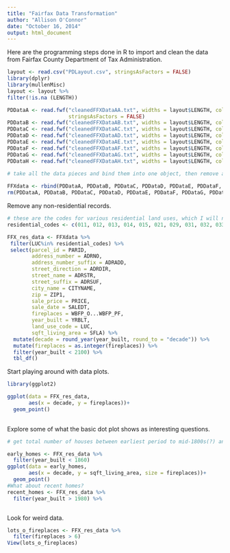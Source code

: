 ```yaml
---
title: "Fairfax Data Transformation"
author: "Allison O'Connor"
date: "October 16, 2014"
output: html_document
---
```



Here are the programming steps done in R to import and clean the data from Fairfax County Department of Tax Administration.
```r
layout <- read.csv("PDLayout.csv", stringsAsFactors = FALSE)
library(dplyr)
library(mullenMisc)
layout <- layout %>%
filter(!is.na (LENGTH))

```

```r
PDDataA <- read.fwf("cleanedFFXDataAA.txt", widths = layout$LENGTH, col.names = layout$COLUMN.NAME,
                    stringsAsFactors = FALSE)
PDDataB <- read.fwf("cleanedFFXDataAB.txt", widths = layout$LENGTH, col.names = layout$COLUMN.NAME,  stringsAsFactors = FALSE)
PDDataC <- read.fwf("cleanedFFXDataAC.txt", widths = layout$LENGTH, col.names = layout$COLUMN.NAME,  stringsAsFactors = FALSE)
PDDataD <- read.fwf("cleanedFFXDataAD.txt", widths = layout$LENGTH, col.names = layout$COLUMN.NAME,  stringsAsFactors = FALSE)
PDDataE <- read.fwf("cleanedFFXDataAE.txt", widths = layout$LENGTH, col.names = layout$COLUMN.NAME,  stringsAsFactors = FALSE)
PDDataF <- read.fwf("cleanedFFXDataAF.txt", widths = layout$LENGTH, col.names = layout$COLUMN.NAME,  stringsAsFactors = FALSE)
PDDataG <- read.fwf("cleanedFFXDataAG.txt", widths = layout$LENGTH, col.names = layout$COLUMN.NAME,  stringsAsFactors = FALSE)
PDDataH <- read.fwf("cleanedFFXDataAH.txt", widths = layout$LENGTH, col.names = layout$COLUMN.NAME,  stringsAsFactors = FALSE)

# take all the data pieces and bind them into one object, then remove all the little objects to free up memory.
 
FFXdata <- rbind(PDDataA, PDDataB, PDDataC, PDDataD, PDDataE, PDDataF, PDDataG, PDDataH)
rm(PDDataA, PDDataB, PDDataC, PDDataD, PDDataE, PDDataF, PDDataG, PDDataH)

```

Remove any non-residential records.

```r
# these are the codes for various residential land uses, which I will need further down. 
residential_codes <- c(011, 012, 013, 014, 015, 021, 029, 031, 032, 033, 034, 035, 036, 037, 039, 040, 041, 042, 043, 044, 045, 046, 047, 048, 049)

FFX_res_data <- FFXdata %>%
 filter(LUC%in% residential_codes) %>%
 select(parcel_id = PARID,
        address_number = ADRNO,
        address_number_suffix = ADRADD,
        street_direction = ADRDIR,
        street_name = ADRSTR,
        street_suffix = ADRSUF,
        city_name = CITYNAME,
        zip = ZIP1,
        sale_price = PRICE,
        sale_date = SALEDT,
        fireplaces = WBFP_O...WBFP_PF,
        year_built = YRBLT,
        land_use_code = LUC,
        sqft_living_area = SFLA) %>%
  mutate(decade = round_year(year_built, round_to = "decade")) %>%
  mutate(fireplaces = as.integer(fireplaces)) %>%
  filter(year_built < 2100) %>%
  tbl_df()
```

Start playing around with data plots.
```r
library(ggplot2)

ggplot(data = FFX_res_data,
       aes(x = decade, y = fireplaces))+
  geom_point()
  

```

Explore some of what the basic dot plot shows as interesting questions.

```r
# get total number of houses between earliest period to mid-1800s(?) and see how many fireplaces most houses had; average size; how many/few had no fireplaces. **Note: even houses with substantive changes will be included. Consider whether to go back and get addition/rennovation data to add into data frame.

early_homes <- FFX_res_data %>%
  filter(year_built < 1860)
ggplot(data = early_homes,
       aes(x = decade, y = sqft_living_area, size = fireplaces))+
  geom_point()
#What about recent homes?
recent_homes <- FFX_res_data %>%
  filter(year_built > 1980) %>%



```

Look for weird data.

```r
lots_o_fireplaces <- FFX_res_data %>%
  filter(fireplaces > 6)
View(lots_o_fireplaces)  
```